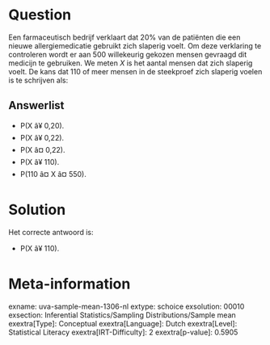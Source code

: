 Question
========

Een farmaceutisch bedrijf verklaart dat 20% van de patiënten die een
nieuwe allergiemedicatie gebruikt zich slaperig voelt. Om deze
verklaring te controleren wordt er aan 500 willekeurig gekozen mensen
gevraagd dit medicijn te gebruiken. We meten *X* is het aantal mensen
dat zich slaperig voelt. De kans dat 110 of meer mensen in de steekproef
zich slaperig voelen is te schrijven als:

Answerlist
----------

* P(X â¥ 0,20).
* P(X â¥ 0,22).
* P(X â¤ 0,22).
* P(X â¥ 110).
* P(110 â¤ X â¤ 550).

Solution
========

Het correcte antwoord is: 

* P(X â¥ 110).

Meta-information
================
exname: uva-sample-mean-1306-nl
extype: schoice
exsolution: 00010
exsection: Inferential Statistics/Sampling Distributions/Sample mean
exextra[Type]: Conceptual
exextra[Language]: Dutch
exextra[Level]: Statistical Literacy
exextra[IRT-Difficulty]: 2
exextra[p-value]: 0.5905
